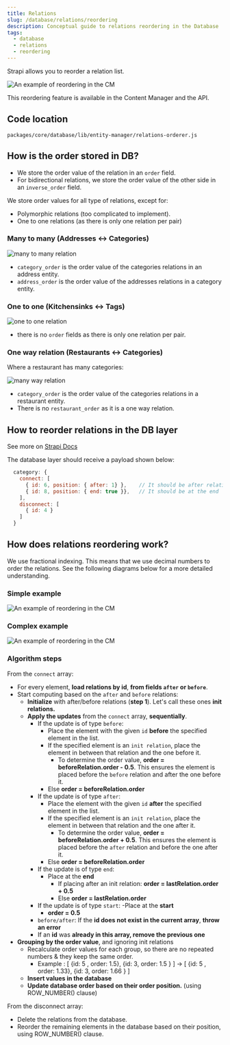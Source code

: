 ```yaml
---
title: Relations
slug: /database/relations/reordering
description: Conceptual guide to relations reordering in the Database
tags:
  - database
  - relations
  - reordering
---
```


Strapi allows you to reorder a relation list.

<img src="/img/database/reordering.png" alt="An example of reordering in the CM" />

This reordering feature is available in the Content Manager and the API.

## Code location

`packages/core/database/lib/entity-manager/relations-orderer.js`

## How is the order stored in DB?

- We store the order value of the relation in an `order` field.
- For bidirectional relations, we store the order value of the other side in an `inverse_order` field.

We store order values for all type of relations, except for:

- Polymorphic relations (too complicated to implement).
- One to one relations (as there is only one relation per pair)

### Many to many (Addresses <-> Categories)

<img src="/img/database/m2m-example.png" alt="many to many relation" />

- `category_order` is the order value of the categories relations in an address entity.
- `address_order` is the order value of the addresses relations in a category entity.

### One to one (Kitchensinks <-> Tags)

<img src="/img/database/o2o-example.png" alt="one to one relation" />

- there is no `order` fields as there is only one relation per pair.

### One way relation (Restaurants <-> Categories)

Where a restaurant has many categories:

<img src="/img/database/mw-example.png" alt="many way relation" />

- `category_order` is the order value of the categories relations in a restaurant entity.
- There is no `restaurant_order` as it is a one way relation.

## How to reorder relations in the DB layer

See more on [Strapi Docs](https://docs.strapi.io/dev-docs/api/rest/relations#connect)

The database layer should receive a payload shown below:

```js
  category: {
    connect: [
      { id: 6, position: { after: 1} },    // It should be after relation id=1
      { id: 8, position: { end: true }},   // It should be at the end
    ],
    disconnect: [
      { id: 4 }
    ]
  }
```

## How does relations reordering work?

We use fractional indexing. This means that we use decimal numbers to order the relations. See the following diagrams below for a more detailed understanding.

### Simple example

<img src="/img/database/reordering-algo-1.png" alt="An example of reordering in the CM" />

### Complex example

<img src="/img/database/reordering-algo-2.png" alt="An example of reordering in the CM" />

### Algorithm steps

From the `connect` array:

- For every element, **load relations by id**, **from fields `after` or `before`**.
- Start computing based on the `after` and `before` relations:
  - **Initialize** with after/before relations (**step 1**). Let's call these ones **init relations.**
  - **Apply the updates** from the `connect` array, **sequentially**.
    - If the update is of type `before`:
      - Place the element with the given `id` **before** the specified element in the list.
      - If the specified element is an `init relation`, place the element in between that relation and the one before it.
        - To determine the order value, **order = beforeRelation.order - 0.5**. This ensures the element is placed before the `before` relation and after the one before it.
      - Else **order = beforeRelation.order**
    - If the update is of type `after`:
      - Place the element with the given `id` **after** the specified element in the list.
      - If the specified element is an `init relation`, place the element in between that relation and the one after it.
        - To determine the order value, **order = beforeRelation.order + 0.5**. This ensures the element is placed before the `after` relation and before the one after it.
      - Else **order = beforeRelation.order**
    - If the update is of type `end`:
      - Place at the **end**
        - If placing after an init relation: **order = lastRelation.order + 0.5**
        - Else **order = lastRelation.order**
    - If the update is of type `start`:
      -Place at the **start**
      - **order = 0.5**
    - `before/after`: If the **id does not exist in the current array**, **throw an error**
    - If an **id** was **already in this array, remove the previous one**
- **Grouping by the order value**, and ignoring init relations
  - Recalculate order values for each group, so there are no repeated numbers & they keep the same order.
    - Example : [ {id: 5 , order: 1.5}, {id: 3, order: 1.5 } ] → [ {id: 5 , order: 1.33}, {id: 3, order: 1.66 } ]
  - **Insert values in the database**
  - **Update database order based on their order position.** (using ROW_NUMBER() clause)

From the disconnect array:

- Delete the relations from the database.
- Reorder the remaining elements in the database based on their position, using ROW_NUMBER() clause.
